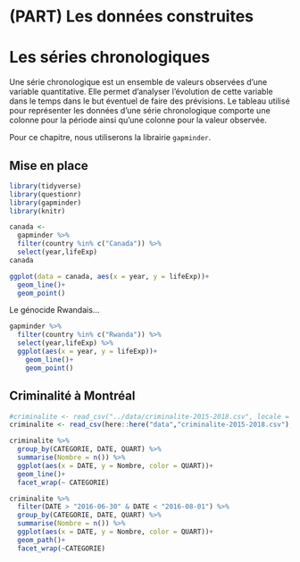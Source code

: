# (PART) Les données construites {-}

# Les séries chronologiques {#serieschronologiques}

Une série chronologique est un ensemble de valeurs observées d’une variable quantitative.
Elle permet d’analyser l’évolution de cette variable dans le temps dans le but éventuel de faire des prévisions.
Le tableau utilisé pour représenter les données d’une série chronologique comporte une colonne pour la période ainsi qu’une colonne pour la valeur observée.

Pour ce chapitre, nous utiliserons la librairie `gapminder`.

## Mise en place

```r
library(tidyverse)
library(questionr)
library(gapminder)
library(knitr)
```

```r
canada <- 
  gapminder %>% 
  filter(country %in% c("Canada")) %>%
  select(year,lifeExp)
canada
```

```r
ggplot(data = canada, aes(x = year, y = lifeExp))+
  geom_line()+
  geom_point()
```

Le génocide Rwandais...

```r
gapminder %>% 
  filter(country %in% c("Rwanda")) %>%
  select(year,lifeExp) %>%
  ggplot(aes(x = year, y = lifeExp))+
    geom_line()+
    geom_point()
```


## Criminalité à Montréal

```r
#criminalite <- read_csv("../data/criminalite-2015-2018.csv", locale = locale(encoding = 'ISO-8859-1'))
criminalite <- read_csv(here::here("data","criminalite-2015-2018.csv"), locale = locale(encoding = 'ISO-8859-1'))
```

```r
criminalite %>%
  group_by(CATEGORIE, DATE, QUART) %>%
  summarise(Nombre = n()) %>%
  ggplot(aes(x = DATE, y = Nombre, color = QUART))+
  geom_line()+
  facet_wrap(~ CATEGORIE)
```

```r
criminalite %>%
  filter(DATE > "2016-06-30" & DATE < "2016-08-01") %>%
  group_by(CATEGORIE, DATE, QUART) %>%
  summarise(Nombre = n()) %>%
  ggplot(aes(x = DATE, y = Nombre, color = QUART))+
  geom_path()+
  facet_wrap(~CATEGORIE)
```